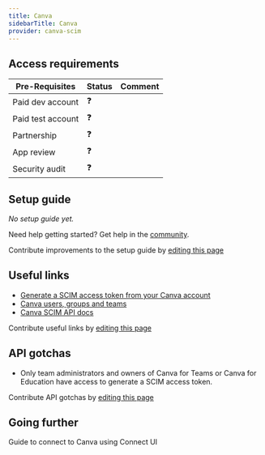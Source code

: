 ```yaml
---
title: Canva
sidebarTitle: Canva
provider: canva-scim
---
```





<Overview />
<PreBuiltTooling />
<PreBuiltUseCases />

## Access requirements
| Pre-Requisites | Status | Comment|
| - | - | - |
| Paid dev account | ❓ |  |
| Paid test account | ❓ |  |
| Partnership | ❓ | |
| App review | ❓ |  |
| Security audit | ❓ | |


## Setup guide

_No setup guide yet._

<Tip>Need help getting started? Get help in the [community](https://nango.dev/slack).</Tip>

<Note>Contribute improvements to the setup guide by [editing this page](https://github.com/nangohq/nango/tree/master/docs-v2/integrations/all/canva.mdx)</Note>


## Useful links

-   [Generate a SCIM access token from your Canva account](https://www.canva.dev/docs/scim/authentication/)
-   [Canva users, groups and teams](https://www.canva.dev/docs/scim/users-groups-and-teams/)
-   [Canva SCIM API docs](https://www.canva.dev/docs/scim/)

<Note>Contribute useful links by [editing this page](https://github.com/nangohq/nango/tree/master/docs-v2/integrations/all/canva.mdx)</Note>

## API gotchas

- Only team administrators and owners of Canva for Teams or Canva for Education have access to generate a SCIM access token.

<Note>Contribute API gotchas by [editing this page](https://github.com/nangohq/nango/tree/master/docs-v2/integrations/all/canva.mdx)</Note>

## Going further

<Card title="Connect to Canva" icon="link" href="/integrations/all/canva-scim/connect" horizontal>
  Guide to connect to Canva using Connect UI
</Card>
